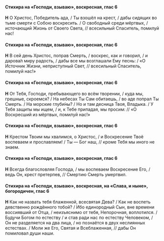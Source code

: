 #### Стихира на «Господи, взываю», воскресная, глас 6

**Н** О Христос, Победитель ада, / Ты взошёл на крест, / дабы сидящих во тьме смерти с Собою воскресить. / О свободный среди мёртвых, / источающий Жизнь от Своего Света, // всесильный Спаситель, помилуй нас!

#### Стихира на «Господи, взываю», воскресная, глас 6

**Н** В сей день Христос, поправ Смерть, / воскрес, как и говорил, / и дарова́л миру радость, / дабы все мы возглашали Ему песнь: / «О Источник Жизни, неприступный Свет, // всесильный Спаситель, помилуй нас!»

#### Стихира на «Господи, взываю», воскресная, глас 6

**Н** От Тебя, Господи, пребывающего во всём творении, / куда мы, грешные, скроемся? / На небесах Ты Сам обитаешь, / во аде попрал Ты Смерть. / На морские глуби́ны? / Но и там десница Твоя, Владыка. / У Тебя защиты мы ищем, / и, к Тебе припадая, мы просим: // «О Воскресший из мёртвых, помилуй нас!»

#### Стихира на «Господи, взываю», воскресная, глас 6

**Н** Крестом Твоим мы хвалимся, о Христос, / и Воскресение Твоё воспеваем и прославляем! / Ты — Бог наш, // кроме Тебя мы иного не знаем.

#### Стихира на «Господи, взываю», воскресная, глас 6

**Н** Всегда благословляя Господа, / мы воспеваем Воскресение Его, / ведь Он, крест претерпев, // Смертию Смерть умертвил.

#### Стихира на «Господи, взываю», воскресная, на «Слава, и ныне», богородичен, глас 6

**Н** Как не назвать тебя блаженной, всесвятая Дева? / Как не воспеть девственно рождённого тобой? / Ибо единородный Сын, вне времени воссиявший от Отца, / неизъяснимо от тебя, Непорочная, воплотился. / Будучи Богом по естеству / и став ради нас по естеству Человеком, / Он не разделяется на два лица, / но познаётся в двух неслиянных естествах. / Моли же Его, Святая и Всеблаженная, // дабы Он помиловал души наши.
